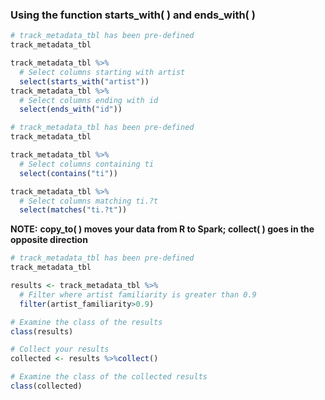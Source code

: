 

### Using the function starts_with( ) and ends_with( )
```r
# track_metadata_tbl has been pre-defined
track_metadata_tbl

track_metadata_tbl %>%
  # Select columns starting with artist
  select(starts_with("artist"))
track_metadata_tbl %>%
  # Select columns ending with id
  select(ends_with("id"))
```

```r
# track_metadata_tbl has been pre-defined
track_metadata_tbl

track_metadata_tbl %>%
  # Select columns containing ti
  select(contains("ti"))

track_metadata_tbl %>%
  # Select columns matching ti.?t
  select(matches("ti.?t"))
```

**NOTE:** **copy_to( ) moves your data from R to Spark; collect( ) goes in the opposite direction**
```r
# track_metadata_tbl has been pre-defined
track_metadata_tbl

results <- track_metadata_tbl %>%
  # Filter where artist familiarity is greater than 0.9
  filter(artist_familiarity>0.9)

# Examine the class of the results
class(results)

# Collect your results
collected <- results %>%collect()

# Examine the class of the collected results
class(collected)
```

